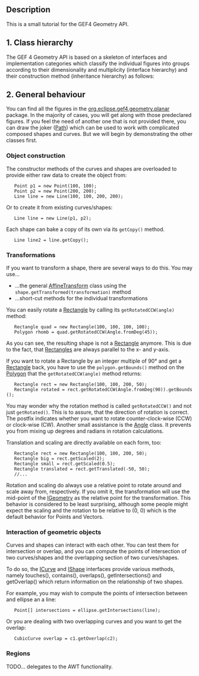 == Description ==

This is a small tutorial for the GEF4 Geometry API.

== 1. Class hierarchy ==

The GEF 4 Geometry API is based on a skeleton of interfaces and implementation categories which classify the individual figures into groups according to their dimensionality and multiplicity (interface hierarchy) and their construction method (inheritance hierarchy) as follows:




== 2. General behaviour ==

You can find all the figures in the [[GEF/GEF4/Geometry#Planar | org.eclipse.gef4.geometry.planar]] package. In the majority of cases, you will get along with those predeclared figures. If you feel the need of another one that is not provided there, you can draw the joker ([[GEF/GEF4/Geometry#Path |Path]]) which can be used to work with complicated composed shapes and curves. But we will begin by demonstrating the other classes first.

=== Object construction ===

The constructor methods of the curves and shapes are overloaded to provide either raw data to create the object from:

    Point p1 = new Point(100, 100);
    Point p2 = new Point(200, 200);
    Line line = new Line(100, 100, 200, 200);

Or to create it from existing curves/shapes:

    Line line = new Line(p1, p2);

Each shape can bake a copy of its own via its <code>getCopy()</code> method.

    Line line2 = line.getCopy();

=== Transformations ===

If you want to transform a shape, there are several ways to do this. You may use...

* ...the general [[GEF/GEF4/Geometry#AffineTransform |AffineTransform]] class using the <code>shape.getTransformed(transformation)</code> method
* ...short-cut methods for the individual transformations

You can easily rotate a [[GEF/GEF4/Geometry#Rectangle |Rectangle]] by calling its <code>getRotatedCCW(angle)</code> method:

    Rectangle quad = new Rectangle(100, 100, 100, 100);
    Polygon rhomb = quad.getRotatedCCW(Angle.fromDeg(45));

As you can see, the resulting shape is not a [[GEF/GEF4/Geometry#Rectangle |Rectangle]] anymore. This is due to the fact, that [[GEF/GEF4/Geometry#Rectangle |Rectangles]] are always parallel to the x- and y-axis.

If you want to rotate a Rectangle by an integer multiple of 90° and get a [[GEF/GEF4/Geometry#Rectangle |Rectangle]] back, you have to use the <code>polygon.getBounds()</code> method on the [[GEF/GEF4/Geometry#Polygon |Polygon]] that the <code>getRotatedCCW(angle)</code> method returns:

    Rectangle rect = new Rectangle(100, 100, 200, 50);
    Rectangle rotated = rect.getRotatedCCW(Angle.fromDeg(90)).getBounds();

You may wonder why the rotation method is called <code>getRotatedCCW()</code> and not just <code>getRotated()</code>. This is to assure, that the direction of rotation is correct. The postfix indicates whether you want to rotate counter-clock-wise (CCW) or clock-wise (CW). Another small assistance is the [[GEF/GEF4/Geometry#Angle |Angle]] class. It prevents you from mixing up degrees and radians in rotation calculations.

Translation and scaling are directly available on each form, too:

    Rectangle rect = new Rectangle(100, 100, 200, 50);
    Rectangle big = rect.getScaled(2);
    Rectangle small = rect.getScaled(0.5);
    Rectangle translated = rect.getTranslated(-50, 50);
    //...

Rotation and scaling do always use a relative point to rotate around and scale away from, respectively. If you omit it, the transformation will use the mid-point of the [[GEF/GEF4/Geometry#IGeometry| IGeometry]] as the relative point for the transformation. This behavior is considered to be least surprising, although some people might expect the scaling and the rotation to be relative to (0, 0) which is the default behavior for Points and Vectors.

=== Interaction of geometric objects ===

Curves and shapes can interact with each other. You can test them for intersection or overlap, and you can compute the points of intersection of two curves/shapes and the overlapping section of two curves/shapes.

To do so, the [[GEF/GEF4/Geometry#ICurve| ICurve]] and [[GEF/GEF4/Geometry#IShape| IShape]] interfaces provide various methods, namely touches(), contains(), overlaps(), getIntersections() and getOverlap() which return information on the relationship of two shapes.

For example, you may wish to compute the points of intersection between and ellipse an a line:

    Point[] intersections = ellipse.getIntersections(line);

Or you are dealing with two overlapping curves and you want to get the overlap:

    CubicCurve overlap = c1.getOverlap(c2);

=== Regions ===

TODO... delegates to the AWT functionality.
